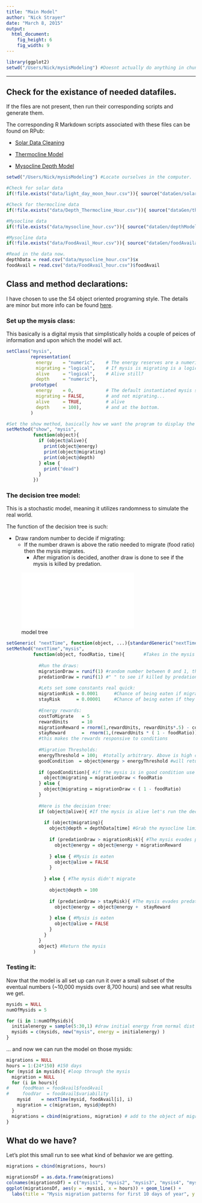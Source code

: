 ```yaml
---
title: "Main Model"
author: "Nick Strayer"
date: "March 8, 2015"
output:
  html_document:
    fig_height: 6
    fig_width: 9
---
```


```r
library(ggplot2)
setwd("/Users/Nick/mysisModeling") #Doesnt actually do anything in chunks.
```
---

## Check for the existance of needed datafiles. 

If the files are not present, then run their corresponding scripts and generate them. 

The corresponding R Markdown scripts associated with these files can be found on RPub: 

  - [Solar Data Cleaning](http://rpubs.com/nstrayer/64339)
  
  - [Thermocline Model](http://rpubs.com/nstrayer/thermoclineModel)

  - [Mysocline Depth Model](http://rpubs.com/nstrayer/64310)

```r
setwd("/Users/Nick/mysisModeling") #Locate ourselves in the computer. 

#Check for solar data
if(!file.exists("data/light_day_moon_hour.csv")){ source("dataGen/solarData.r") } 

#Check for thermocline data
if(!file.exists("data/Depth_Thermocline_Hour.csv")){ source("dataGen/thermoclineLevels.r") } 

#Mysocline data
if(!file.exists("data/mysocline_hour.csv")){ source("dataGen/depthModel.r") }

#Mysocline data
if(!file.exists("data/FoodAvail_Hour.csv")){ source("dataGen/foodAvailability.r") }

#Read in the data now. 
depthData = read.csv("data/mysocline_hour.csv")$x
foodAvail = read.csv("data/FoodAvail_hour.csv")$foodAvail
```

## Class and method declarations: 

I have chosen to use the S4 object oriented programing style. The details are minor but more info can be found [here](https://www.stat.auckland.ac.nz/~stat782/downloads/08-Objects.pdf). 

### Set up the mysis class: 

This basically is a digital mysis that simplistically holds a couple of peices of information and upon which the model will act. 

```r
setClass("mysis",
         representation(
           energy    = "numeric",    # The energy reserves are a numeric value
           migrating = "logical",    # If mysis is migrating is a logical value
           alive     = "logical",    # Alive still?
           depth     = "numeric"),   
         prototype(
           energy    = 0,            # The default instantiated mysis starts with zero energy...
           migrating = FALSE,        # and not migrating...
           alive     = TRUE,         # alive
           depth     = 100),         # and at the bottom.  
         )

#Set the show method, basically how we want the program to display the info about the mysis on calling. 
setMethod("show", "mysis", 
          function(object){
            if (object@alive){
              print(object@energy)
              print(object@migrating)
              print(object@depth)
            } else {
              print("dead")
            }
          })

```

### The decision tree model: 

This is a stochastic model, meaning it utilizes randomness to simulate the real world. 

The function of the decision tree is such: 

- Draw random number to decide if migrating: 
  - If the number drawn is above the ratio needed to migrate (food ratio) then the mysis migrates. 
    - After migration is decided, another draw is done to see if the mysis is killed by predation. 
 
 
![model tree](../figures/modelTree.pdf) 

```r
setGeneric( "nextTime", function(object, ...){standardGeneric("nextTime")})
setMethod("nextTime","mysis", 
          function(object, foodRatio, time){       #Takes in the mysis object and the ratio of food quality at a given time. 
            
            #Run the draws: 
            migrationDraw = runif(1) #random number between 0 and 1, this will be used for the migration decision
            predationDraw = runif(1) #" " to see if killed by predation
            
            #Lets set some constants real quick: 
            migrationRisk = 0.0001      #Chance of being eaten if migrating
            stayRisk      = 0.00001     #Chance of being eaten if they stay on the bottom
            
            #Energy rewards:
            costToMigrate   = 5
            rewardUnits     = 10
            migrationReward = rnorm(1,rewardUnits, rewardUnits*.5) - costToMigrate
            stayReward      =  rnorm(1,(rewardUnits * ( 1 - foodRatio)), rewardUnits*.5) 
            #this makes the rewards responsive to conditions
            
            #Migration Thresholds: 
            energyThreshold = 100;  #totally arbitrary. Above is high cond, below is low. 
            goodCondition  = object@energy > energyThreshold #will return true if high condition, false if low. 
            
            if (goodCondition){ #if the mysis is in good condition use standard migration chance, if bad use 1 - chance
              object@migrating = migrationDraw < foodRatio
            } else {
              object@migrating = migrationDraw < ( 1 - foodRatio)
            }
            
            #Here is the decision tree:
            if (object@alive){ #If the mysis is alive let's run the decision tree
  
              if (object@migrating){ 
                object@depth = depthData[time] #Grab the mysocline limit at this hour 
                
                if (predationDraw > migrationRisk){ #The mysis evades predation
                  object@energy = object@energy + migrationReward 
                
                } else { #Mysis is eaten
                  object@alive = FALSE
                }
                
              } else { #The mysis didn't migrate
                
                object@depth = 100
                
                if (predationDraw > stayRisk){ #The mysis evades predation
                  object@energy = object@energy +  stayReward
                  
                } else { #Mysis is eaten
                  object@alive = FALSE
                }
              }
            }
            object} #Return the mysis
          )

```


### Testing it: 

Now that the model is all set up can run it over a small subset of the eventual numbers (~10,000 mysids over 8,700 hours) and see what results we get. 

```r
mysids = NULL
numOfMysids = 5

for (i in 1:numOfMysids){
  initialenergy = sample(5:30,1) #draw initial energy from normal dist centered at 30 with stdev of 5. 
  mysids = c(mysids, new("mysis", energy = initialenergy) )
}
```

... and now we can run the model on those mysids: 

```r
migrations = NULL
hours = 1:(24*150) #150 days
for (mysid in mysids){ #loop through the mysis
  migration = NULL 
  for (i in hours){
#     foodMean = foodAvail$foodAvail
#     foodVar  = foodAvail$variability
    mysid    = nextTime(mysid, foodAvail[i], i)
    migration = c(migration, mysid@depth)
  }
  migrations = cbind(migrations, migration) # add to the object of migrations. 
} 
```

## What do we have?

Let's plot this small run to see what kind of behavior we are getting. 

```r
migrations = cbind(migrations, hours)

migrationsDf = as.data.frame(migrations)
colnames(migrationsDf) = c("mysis1", "mysis2", "mysis3", "mysis4", "mysis5","hours")
ggplot(migrationsDf, aes(y = -mysis1, x = hours)) + geom_line() + 
  labs(title = "Mysis migration patterns for first 10 days of year", y = "Depth below surface")
```